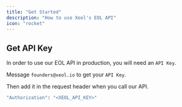 ```yaml
---
title: "Get Started"
description: "How to use Xeol's EOL API"
icon: "rocket"
---
```


## Get API Key

In order to use our EOL API in production, you will need an `API Key`.

Message `founders@xeol.io` to get your `API Key`.

Then add it in the request header when you call our API.

```bash
"Authorization": "<XEOL_API_KEY>"
```
